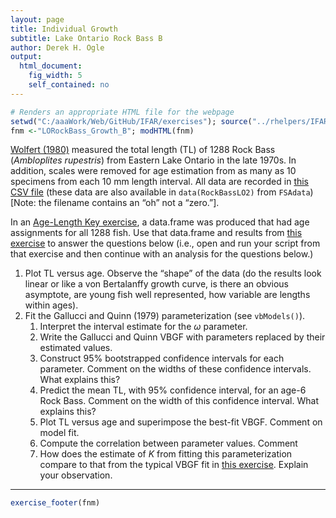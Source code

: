 ```yaml
---
layout: page
title: Individual Growth
subtitle: Lake Ontario Rock Bass B
author: Derek H. Ogle
output: 
  html_document: 
    fig_width: 5
    self_contained: no
---
```

```r
# Renders an appropriate HTML file for the webpage
setwd("C:/aaaWork/Web/GitHub/IFAR/exercises"); source("../rhelpers/IFARhelpers.R")
fnm <-"LORockBass_Growth_B"; modHTML(fnm)
```

[Wolfert (1980)](https://pubs.er.usgs.gov/publication/1000461) measured the total length (TL) of 1288 Rock Bass (*Ambloplites rupestris*) from Eastern Lake Ontario in the late 1970s.  In addition, scales were removed for age estimation from as many as 10 specimens from each 10 mm length interval.  All data are recorded in [this CSV file](data/RockBassLO2.csv) (these data are also available in  `data(RockBassLO2)` from `FSAdata`) [Note: the filename contains an "oh" not a "zero."].

In an [Age-Length Key exercise](LORockBass_ALK_B.html), a data.frame was produced that had age assignments for all 1288 fish.  Use that data.frame and results from [this exercise](LORockBass_Growth_A.html) to answer the questions below (i.e., open and run your script from that exercise and then continue with an analysis for the questions below.)

1. Plot TL versus age.  Observe the "shape" of the data (do the results look linear or like a von Bertalanffy growth curve, is there an obvious asymptote, are young fish well represented, how variable are lengths within ages).
1. Fit the Gallucci and Quinn (1979) parameterization (see `vbModels()`).
    1. Interpret the interval estimate for the $\omega$ parameter.
    1. Write the Gallucci and Quinn VBGF with parameters replaced by their estimated values.
    1. Construct 95% bootstrapped confidence intervals for each parameter.  Comment on the widths of these confidence intervals.  What explains this?
    1. Predict the mean TL, with 95% confidence interval, for an age-6 Rock Bass.  Comment on the width of this confidence interval.  What explains this?
    1. Plot TL versus age and superimpose the best-fit VBGF.  Comment on model fit.
    1. Compute the correlation between parameter values.  Comment
    1. How does the estimate of $K$ from fitting this parameterization compare to that from the typical VBGF fit in [this exercise](LORockBass_Growth_A.html).  Explain your observation.

---
```r
exercise_footer(fnm)
```
